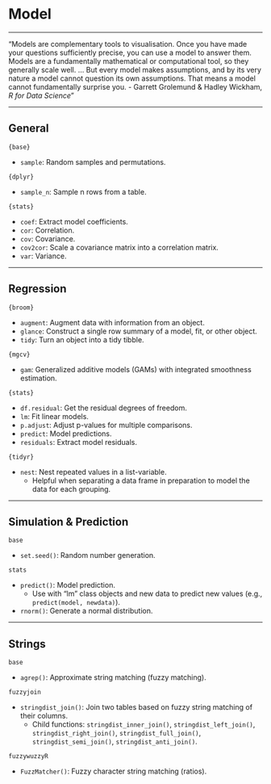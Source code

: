 # Model

***
"Models are complementary tools to visualisation. Once you have made your questions sufficiently precise, you can use a model to answer them. Models are a fundamentally mathematical or computational tool, so they generally scale well. ... But every model makes assumptions, and by its very nature a model cannot question its own assumptions. That means a model cannot fundamentally surprise you. 
- Garrett Grolemund & Hadley Wickham, *R for Data Science*"

***
## General

`{base}`

* `sample`: Random samples and permutations.

`{dplyr}`

* `sample_n`: Sample n rows from a table.
    
`{stats}`

* `coef`: Extract model coefficients.
* `cor`: Correlation.
* `cov`: Covariance.
* `cov2cor`: Scale a covariance matrix into a correlation matrix.
* `var`: Variance.

***
## Regression

`{broom}`

* `augment`: Augment data with information from an object.
* `glance`: Construct a single row summary of a model, fit, or other object.
* `tidy`: Turn an object into a tidy tibble.

`{mgcv}`

* `gam`: Generalized additive models (GAMs) with integrated smoothness estimation.

`{stats}`

* `df.residual`: Get the residual degrees of freedom.
* `lm`: Fit linear models.
* `p.adjust`: Adjust p-values for multiple comparisons.
* `predict`: Model predictions.
* `residuals`: Extract model residuals.

`{tidyr}`

* `nest`: Nest repeated values in a list-variable.
  * Helpful when separating a data frame in preparation to model the data for each grouping.

***
## Simulation & Prediction

`base`

* `set.seed()`: Random number generation.

`stats`

* `predict()`: Model prediction.
    + Use with "lm" class objects and new data to predict new values (e.g., `predict(model, newdata)`).
* `rnorm()`: Generate a normal distribution.

***
## Strings

`base`

* `agrep()`: Approximate string matching (fuzzy matching).

`fuzzyjoin`

* `stringdist_join()`: Join two tables based on fuzzy string matching of their columns.
    + Child functions: `stringdist_inner_join()`, `stringdist_left_join()`, `stringdist_right_join()`, `stringdist_full_join()`, `stringdist_semi_join()`, `stringdist_anti_join()`.

`fuzzywuzzyR`

* `FuzzMatcher()`: Fuzzy character string matching (ratios).
